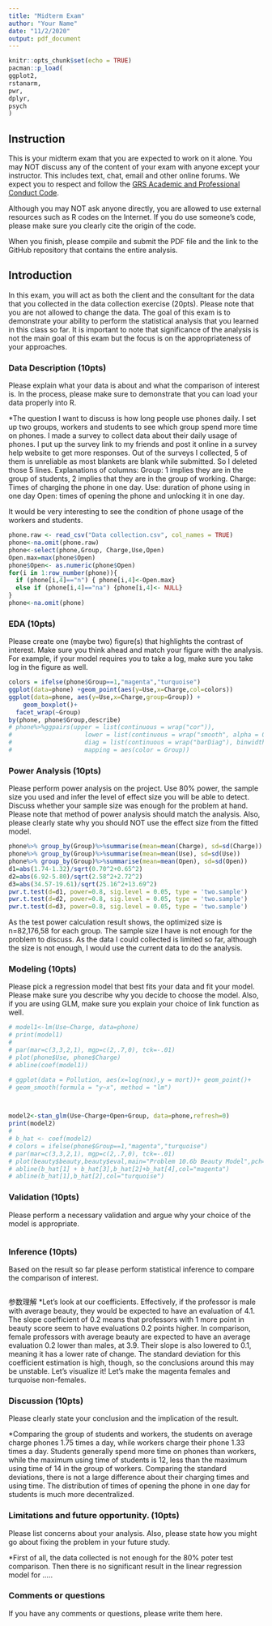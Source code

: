 ```yaml
---
title: "Midterm Exam"
author: "Your Name"
date: "11/2/2020"
output: pdf_document
---
```


```r
knitr::opts_chunk$set(echo = TRUE)
pacman::p_load(
ggplot2,
rstanarm,
pwr,
dplyr,
psych
)
```

## Instruction

This is your midterm exam that you are expected to work on it alone.  You may NOT  discuss any of the content of your exam with anyone except your instructor. This includes text, chat, email and other online forums.  We expect you to respect and follow the [GRS Academic and Professional Conduct Code](http://www.bu.edu/cas/files/2017/02/GRS-Academic-Conduct-Code-Final.pdf). 

Although you may NOT ask anyone directly, you are allowed to use external resources such as R codes on the Internet.  If you do use someone's code, please make sure you clearly cite the origin of the code.

When you finish, please compile and submit the PDF file and the link to the GitHub repository that contains the entire analysis.


## Introduction

In this exam, you will act as both the client and the consultant for the data that you collected in the data collection exercise (20pts).  Please note that you are not allowed to change the data.  The goal of this exam is to demonstrate your ability to perform the statistical analysis that you learned in this class so far.  It is important to note that significance of the analysis is not the main goal of this exam but the focus is on the appropriateness of your approaches.

### Data Description (10pts)

Please explain what your data is about and what the comparison of interest is.  In the process, please make sure to demonstrate that you can load your data properly into R.

*The question I want to discuss is how long people use phones daily. I set up two groups, workers and students to see which group spend more time on phones. I made a survey to collect data about their daily usage of phones. I put up the survey link to my friends and post it online in a survey help website to get more responses.
Out of the surveys I collected, 5 of them is unreliable as most blankets are blank while submitted. So I deleted those 5 lines.
Explanations of columns:
Group: 1 implies they are in the group of students, 2 implies that they are in the group of working.
Charge: Times of charging the phone in one day.
Use: duration of phone using in one day
Open: times of opening the phone and unlocking it in one day.

It would be very interesting to see the condition of phone usage of the workers and students.

```r
phone.raw <- read_csv("Data collection.csv", col_names = TRUE)
phone<-na.omit(phone.raw)
phone<-select(phone,Group, Charge,Use,Open)
Open.max=max(phone$Open)
phone$Open<- as.numeric(phone$Open)
for(i in 1:row_number(phone)){
  if (phone[i,4]=="n") { phone[i,4]<-Open.max}
  else if (phone[i,4]=="na") {phone[i,4]<- NULL}
}
phone<-na.omit(phone)
```

### EDA (10pts)

Please create one (maybe two) figure(s) that highlights the contrast of interest.  Make sure you think ahead and match your figure with the analysis.  For example, if your model requires you to take a log, make sure you take log in the figure as well.


```r
colors = ifelse(phone$Group==1,"magenta","turquoise")
ggplot(data=phone) +geom_point(aes(y=Use,x=Charge,col=colors))
ggplot(data=phone, aes(y=Use,x=Charge,group=Group)) + 
    geom_boxplot()+
  facet_wrap(~Group)
by(phone, phone$Group,describe)
# phone%>%ggpairs(upper = list(continuous = wrap("cor")), 
#                    lower = list(continuous = wrap("smooth", alpha = 0.3)),
#                    diag = list(continuous = wrap("barDiag"), binwidth = 1),
#                    mapping = aes(color = Group))
```



### Power Analysis (10pts)

Please perform power analysis on the project.  Use 80% power, the sample size you used and infer the level of effect size you will be able to detect.  Discuss whether your sample size was enough for the problem at hand.  Please note that method of power analysis should match the analysis.  Also, please clearly state why you should NOT use the effect size from the fitted model.

```r
phone%>% group_by(Group)%>%summarise(mean=mean(Charge), sd=sd(Charge))
phone%>% group_by(Group)%>%summarise(mean=mean(Use), sd=sd(Use))
phone%>% group_by(Group)%>%summarise(mean=mean(Open), sd=sd(Open))
d1=abs(1.74-1.32)/sqrt(0.70^2+0.65^2)
d2=abs(6.92-5.80)/sqrt(2.58^2+2.72^2)
d3=abs(34.57-19.61)/sqrt(25.16^2+13.69^2)
pwr.t.test(d=d1, power=0.8, sig.level = 0.05, type = 'two.sample')
pwr.t.test(d=d2, power=0.8, sig.level = 0.05, type = 'two.sample')
pwr.t.test(d=d3, power=0.8, sig.level = 0.05, type = 'two.sample')
```

As the test power calculation result shows, the optimized size is n=82,176,58 for each group. The sample size I have is not enough for the problem to discuss. As the data I could collected is limited so far, although the size is not enough, I would use the current data to do the analysis.

### Modeling (10pts)

Please pick a regression model that best fits your data and fit your model.  Please make sure you describe why you decide to choose the model. Also, if you are using GLM, make sure you explain your choice of link function as well.
```r
# model1<-lm(Use~Charge, data=phone)
# print(model1)
# 
# par(mar=c(3,3,2,1), mgp=c(2,.7,0), tck=-.01) 
# plot(phone$Use, phone$Charge)
# abline(coef(model1))

# ggplot(data = Pollution, aes(x=log(nox),y = mort))+ geom_point()+
# geom_smooth(formula = "y~x", method = "lm")



model2<-stan_glm(Use~Charge+Open+Group, data=phone,refresh=0)
print(model2)
# 
# b_hat <- coef(model2)
# colors = ifelse(phone$Group==1,"magenta","turquoise")
# par(mar=c(3,3,2,1), mgp=c(2,.7,0), tck=-.01) 
# plot(beauty$beauty,beauty$eval,main="Problem 10.6b Beauty Model",pch=20,col=colors) 
# abline(b_hat[1] + b_hat[3],b_hat[2]+b_hat[4],col="magenta") 
# abline(b_hat[1],b_hat[2],col="turquoise")
```


### Validation (10pts)

Please perform a necessary validation and argue why your choice of the model is appropriate.  

```r

```


### Inference (10pts)

Based on the result so far please perform statistical inference to compare the comparison of interest.

```r

```

参数理解
*Let’s look at our coefficients. Effectively, if the professor is male with average beauty, they would be expected to have an evaluation of 4.1. The slope coefficient of 0.2 means that professors with 1 more point in beauty score seem to have evaluations 0.2 points higher.
In comparison, female professors with average beauty are expected to have an average evaluation 0.2 lower than males, at 3.9. Their slope is also lowered to 0.1, meaning it has a lower rate of change. The standard deviation for this coefficient estimation is high, though, so the conclusions around this may be unstable.
Let’s visualize it! Let’s make the magenta females and turquoise non-females.

### Discussion (10pts)

Please clearly state your conclusion and the implication of the result.

*Comparing the group of students and workers, the students on average charge phones 1.75 times a day, while workers charge their phone 1.33 times a day. Students generally spend more time on phones than workers, while the maximum using time of students is 12, less than the maximum using time of 14 in the group of workers. 
Comparing the standard deviations,  there is not a large difference about their charging times and using time. The distribution of times of opening the phone in one day for students is much more decentralized.

### Limitations and future opportunity. (10pts)

Please list concerns about your analysis.  Also, please state how you might go about fixing the problem in your future study.

*First of all, the data collected is not enough for the 80% poter test comparison.
Then there is no significant result in the linear regression model for .....


### Comments or questions
If you have any comments or questions, please write them here.

